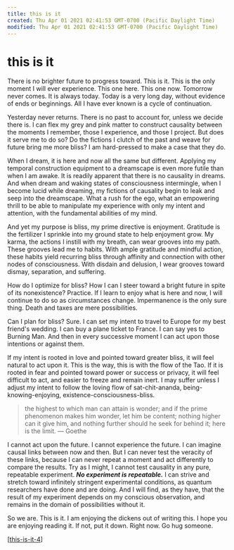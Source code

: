 ```yaml
---
title: this is it
created: Thu Apr 01 2021 02:41:53 GMT-0700 (Pacific Daylight Time)
modified: Thu Apr 01 2021 02:41:53 GMT-0700 (Pacific Daylight Time)
---
```


# this is it

There is no brighter future to progress toward. This is it. This is the only moment I will ever experience. This one here. This one now. Tomorrow never comes. It is always today. Today is a very long day, without evidence of ends or beginnings. All I have ever known is a cycle of continuation.

Yesterday never returns. There is no past to account for, unless we decide there is. I can flex my grey and pink matter to construct causality between the moments I remember, those I experience, and those I project. But does it serve me to do so? Do the fictions I clutch of the past and weave for future bring me more bliss? I am hard-pressed to make a case that they do.

When I dream, it is here and now all the same but different. Applying my temporal construction equipment to a dreamscape is even more futile than when I am awake. It is readily apparent that there is no causality in dreams. And when dream and waking states of consciousness intermingle, when I become lucid while dreaming, my fictions of causality begin to leak and seep into the dreamscape. What a rush for the ego, what an empowering thrill to be able to manipulate my experience with only my intent and attention, with the fundamental abilities of my mind.

And yet my purpose is bliss, my prime directive is enjoyment. Gratitude is the fertilizer I sprinkle into my ground state to help enjoyment grow. My karma, the actions I instill with my breath, can wear grooves into my path. These grooves lead me to habits. With ample gratitude and mindful action, these habits yield recurring bliss through affinity and connection with other nodes of consciousness. With disdain and delusion, I wear grooves toward dismay, separation, and suffering.

How do I optimize for bliss? How I can I steer toward a bright future in spite of its nonexistence? Practice. If I learn to enjoy what is here and now, I will continue to do so as circumstances change. Impermanence is the only sure thing. Death and taxes are mere possibilities.

Can I plan for bliss? Sure. I can set my intent to travel to Europe for my best friend's wedding. I can buy a plane ticket to France. I can say yes to Burning Man. And then in every successive moment I can act upon those intentions or against them.

If my intent is rooted in love and pointed toward greater bliss, it will feel natural to act upon it. This is the way, this is with the flow of the Tao. If it is rooted in fear and pointed toward power or success or privacy, it will feel difficult to act, and easier to freeze and remain inert. I may suffer unless I adjust my intent to follow the loving flow of sat-chit-ananda, being-knowing-enjoying, existence-consciousness-bliss.

> the highest to which man can attain is wonder; and if the prime phenomenon makes him wonder, let him be content; nothing higher can it give him, and nothing further should he seek for behind it; here is the limit.
> — Goethe

I cannot act upon the future. I cannot experience the future. I can imagine causal links between now and then. But I can never test the veracity of these links, because I can never repeat a moment and act differently to compare the results. Try as I might, I cannot test causality in any pure, repeatable experiment. ***No experiment is repeatable.*** I can strive and stretch toward infinitely stringent experimental conditions, as quantum researchers have done and are doing. And I will find, as they have, that the result of my experiment depends on my conscious observation, and remains in the domain of possibilities without it.

So we are. This is it. I am enjoying the dickens out of writing this. I hope you are enjoying reading it. If not, put it down. Right now. Go hug someone.

[[this-is-it-4]]

[//begin]: # 'Autogenerated link references for markdown compatibility'
[this-is-it-4]: this-is-it-4 'this is it'
[//end]: # 'Autogenerated link references'
